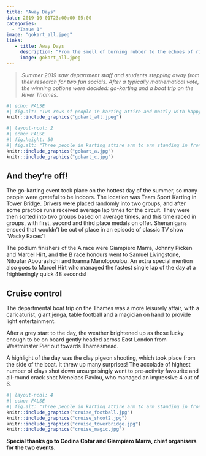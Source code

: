 ```yaml
---
title: "Away Days"
date: 2019-10-01T23:00:00-05:00
categories:
  - "Issue 1"
image: "gokart_all.jpeg" 
links: 
   - title: Away Days
     description: "From the smell of burning rubber to the echoes of rifle fire over open water: UCL Statistical Science away days are experiential affairs!" 
     image: gokart_all.jpeg
---
```


> *Summer 2019 saw department staff and students stepping away from their research for two fun socials. After a typically mathematical vote, the winning options were decided: go-karting and a boat trip on the River Thames.*

```r
#| echo: FALSE
#| fig.alt: "Two rows of people in karting attire and mostly with happy faces."
knitr::include_graphics("gokart_all.jpeg")
```

```r
#| layout-ncol: 2
#| echo: FALSE
#| fig.height: 50
#| fig.alt: "Three people in karting attire arm to arm standing in front of a sign that saus Team Sport #1 in UK Indoor Karting"
knitr::include_graphics("gokart_a.jpg")
knitr::include_graphics("gokart_c.jpg")
```

## And they’re off!

The go-karting event took place on the hottest day of the summer, so many people were grateful to be indoors. The location was Team Sport Karting in Tower Bridge. Drivers were placed randomly into two groups, and after some practice runs received average lap times for the circuit. They were then sorted into two groups based on average times, and this time raced in groups, with first, second and third place medals on offer. Shenanigans ensued that wouldn’t be out of place in an episode of classic TV show ‘Wacky Races’! 

The podium finishers of the A race were Giampiero Marra, Johnny Picken and Marcel Hirt, and the B race honours went to Samuel Livingstone, Niloufar Abourashchi and Ioanna Manolopoulou. An extra special mention also goes to Marcel Hirt who managed the fastest single lap of the day at a frighteningly quick 48 seconds!

## Cruise control

The departmental boat trip on the Thames was a more leisurely affair, with a caricaturist, giant jenga, table football and a magician on hand to provide light entertainment. 

After a grey start to the day, the weather brightened up as those lucky enough to be on board gently headed across East London from Westminster Pier out towards Thamesmead. 

A highlight of the day was the clay pigeon shooting, which took place from the side of the boat. It threw up many surprises! The accolade of highest number of clays shot down unsurprisingly went to pre-activity favourite and all-round crack shot Menelaos Pavlou, who managed an impressive 4 out of 6.


```r
#| layout-ncol: 4
#| echo: FALSE
#| fig.alt: "Three people in karting attire arm to arm standing in front of a sign that saus Team Sport #1 in UK Indoor Karting"
knitr::include_graphics("cruise_football.jpg")
knitr::include_graphics("cruise_shoot2.jpg")
knitr::include_graphics("cruise_towerbridge.jpg")
knitr::include_graphics("cruise_magic.jpg")
```


**Special thanks go to Codina Cotar and Giampiero Marra, chief organisers for the two events.**

